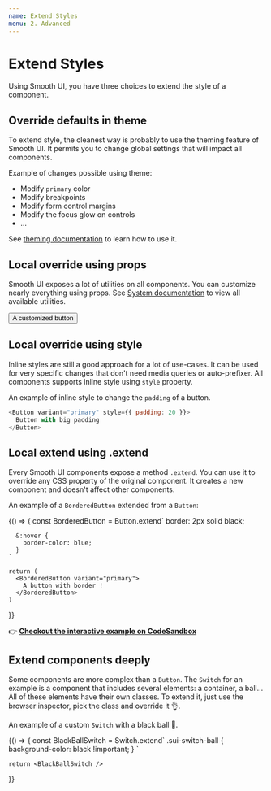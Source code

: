 ```yaml
---
name: Extend Styles
menu: 2. Advanced
---
```



# Extend Styles

Using Smooth UI, you have three choices to extend the style of a component.

## Override defaults in theme

To extend style, the cleanest way is probably to use the theming feature of Smooth UI. It permits you to change global settings that will impact all components.

Example of changes possible using theme:

- Modify `primary` color
- Modify breakpoints
- Modify form control margins
- Modify the focus glow on controls
- ...

See [theming documentation](/docs-basics-theming) to learn how to use it.

## Local override using props

Smooth UI exposes a lot of utilities on all components. You can customize nearly everything using props. See [System documentation](/docs-basics-system) to view all available utilities.

<Playground>
  <Button p={20} fontSize={20} border="2px solid black">
    A customized button
  </Button>
</Playground>

## Local override using style

Inline styles are still a good approach for a lot of use-cases. It can be used for very specific changes that don't need media queries or auto-prefixer. All components supports inline style using `style` property.

An example of inline style to change the `padding` of a button.

```js
<Button variant="primary" style={{ padding: 20 }}>
  Button with big padding
</Button>
```

## Local extend using .extend

Every Smooth UI components expose a method `.extend`. You can use it to override any CSS property of the original component. It creates a new component and doesn't affect other components.

An example of a `BorderedButton` extended from a `Button`:

<Playground>
  {() => {
    const BorderedButton = Button.extend`
      border: 2px solid black;

      &:hover {
        border-color: blue;
      }
    `

    return (
      <BorderedButton variant="primary">
        A button with border !
      </BorderedButton>
    )
  }}
</Playground>

👉 **[Checkout the interactive example on CodeSandbox](https://codesandbox.io/s/7k8o4x7lj6)**

## Extend components deeply

Some components are more complex than a `Button`. The `Switch` for an example is a component that includes several elements: a container, a ball... All of these elements have their own classes. To extend it, just use the browser inspector, pick the class and override it 👌.

An example of a custom `Switch` with a black ball 🎱.

<Playground>
  {() => {
    const BlackBallSwitch = Switch.extend`
      .sui-switch-ball {
        background-color: black !important;
      }
    `

    return <BlackBallSwitch />
  }}
</Playground>